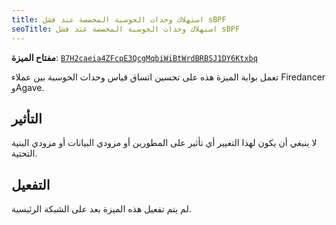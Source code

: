 ```yaml
---
title: استهلاك وحدات الحوسبة المخصصة عند فشل sBPF
seoTitle: استهلاك وحدات الحوسبة المخصصة عند فشل sBPF
---
```


**مفتاح الميزة**:
[`B7H2caeia4ZFcpE3QcgMqbiWiBtWrdBRBSJ1DY6Ktxbq`](https://explorer.solana.com/address/B7H2caeia4ZFcpE3QcgMqbiWiBtWrdBRBSJ1DY6Ktxbq)

تعمل بوابة الميزة هذه على تحسين اتساق قياس وحدات الحوسبة بين عملاء Firedancer
وAgave.

## التأثير

لا ينبغي أن يكون لهذا التغيير أي تأثير على المطورين أو مزودي البيانات أو مزودي
البنية التحتية.

## التفعيل

لم يتم تفعيل هذه الميزة بعد على الشبكة الرئيسية.
